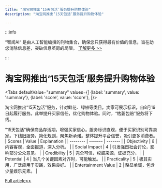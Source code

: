 ```yaml
---
title: "淘宝网推出‘15天包活’服务提升购物体验"
description: "淘宝网推出‘15天包活’服务提升购物体验"

---
```



:::info

“智闻AI“ 是由人工智能编撰的刊物集合，确保您只获得最有价值的信息，旨在助您消除信息差，突破信息茧房的局限。  [了解更多 >>](/)

:::

# 淘宝网推出‘15天包活’服务提升购物体验


<Tabs
	defaultValue="summary"
	values={[
	{label: 'summary', value: 'summary'},
	{label: 'score', value: 'score'},
]}>
<TabItem value="summary">


淘宝网推出“15天包活”服务，针对鲜花、绿植等类目。卖家可展示标识，自8月19日起履行服务。此举提升买家信任，优化购物体验。同时，“枯萎包赔”服务将下线。

"15天包活"确保商品存活期，增强买家信心。服务标识直观，便于买家识别可靠卖家。下线旧服务，简化规则，聚焦新承诺。整体提升平台信誉，吸引更多消费者。
</TabItem>
<TabItem value="score">
	| Scores     | Value   | Explanation |
	| -------- | ------- | ------- |
	| Objectivity  | 6    | 内容客观，全面报道，深入分析。    |
	| Social Impact | 4     | 引发强烈社会讨论，影响部分公众意见。    |
	| Credibility    | 5    | 完全可信，权威来源，证据充分。    |
	| Potential    | 4    | 当几个关键因素对齐时，可能触发。    |
	| Practicality    | 5    | 极其实用，广泛应用于实践，效果良好。    |
	| Entertainment Value    | 2    | 略显单调，包含少量娱乐元素。    |
</TabItem>
</Tabs>

[Full article>>](https://readhub.cn/topic/8c0iZbsoYRW)
